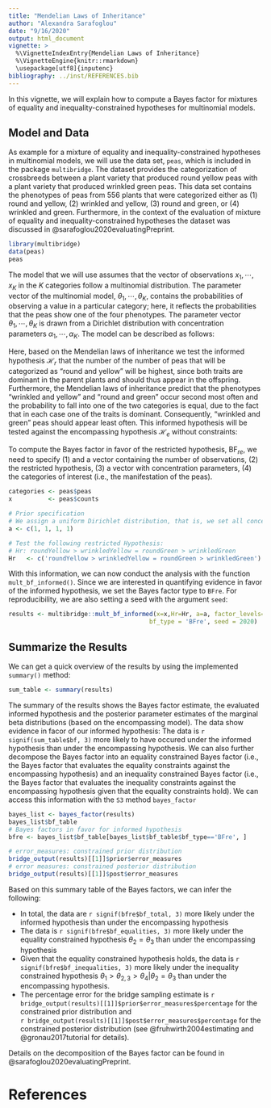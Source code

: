 ```yaml
---
title: "Mendelian Laws of Inheritance"
author: "Alexandra Sarafoglou"
date: "9/16/2020"
output: html_document
vignette: >
  %\VignetteIndexEntry{Mendelian Laws of Inheritance}
  %\VignetteEngine{knitr::rmarkdown}
  \usepackage[utf8]{inputenc}
bibliography: ../inst/REFERENCES.bib
---
```


In this vignette, we will explain how to compute a Bayes factor for mixtures of equality and inequality-constrained hypotheses for multinomial models. 

## Model and Data

As example for a mixture of equality and inequality-constrained hypotheses in multinomial models, we will use the data set, `peas`, which is included in the package `multibridge`. The dataset provides the categorization of crossbreeds between a plant variety that produced round yellow peas with a plant variety that produced wrinkled green peas. This data set contains the phenotypes of peas from 556 plants that were categorized either as (1) round and yellow, (2) wrinkled and yellow, (3) round and green, or (4) wrinkled and green. Furthermore, in the context of the evaluation of mixture of equality and inequality-constrained hypotheses the dataset was discussed in @sarafoglou2020evaluatingPreprint. 

```r
library(multibridge)
data(peas)
peas
```

The model that we will use assumes that the vector of observations $x_1, \cdots, x_K$ in the $K$ categories follow a multinomial distribution. The parameter vector of the multinomial model, $\theta_1, \cdots, \theta_K$, contains the probabilities of observing a value in a particular category; here, it reflects the probabilities that the peas show one of the four phenotypes. The parameter vector $\theta_1, \cdots, \theta_K$ is drawn from a Dirichlet distribution with concentration parameters $\alpha_1, \cdots, \alpha_K$. The model can be described as follows:

\begin{align}
  x_1, \cdots, x_K &\sim \text{Multinomial}(\sum_{k = 1}^K x_k, \theta_1, \cdots, \theta_K) \\
  \theta_1, \cdots, \theta_K &\sim \text{Dirichlet}(\alpha_1, \cdots, \alpha_K) \\
\end{align}

Here, based on the Mendelian laws of inheritance we test the informed hypothesis $\mathcal{H}_r$ that the number of the number of peas that will be categorized as "round and yellow" will be highest, since both traits are dominant in the parent plants and should thus appear in the offspring. Furthermore, the Mendelian laws of inheritance predict that the phenotypes "wrinkled and yellow" and "round and green" occur second most often and the probability to fall into one of the two categories is equal, due to the fact that in each case one of the traits is dominant. Consequently, "wrinkled and green" peas should appear least often. This informed hypothesis will be tested against the encompassing hypothesis $\mathcal{H}_e$ without constraints:

\begin{align*}
    \mathcal{H}_m &: \theta_{1} > \theta_{2} = \theta_{3} > \theta_{4} \\
    \mathcal{H}_e &: \theta_1, \theta_2,  \theta_{3}, \theta_{4}.
\end{align*}

To compute the Bayes factor in favor of the restricted hypothesis, $\text{BF}_{re}$, we need to specify 
(1) and a vector containing the number of observations, (2) the restricted hypothesis,
(3) a vector with concentration parameters, 
(4) the categories of interest (i.e., the manifestation of the peas). 

```r
categories <- peas$peas
x          <- peas$counts

# Prior specification 
# We assign a uniform Dirichlet distribution, that is, we set all concentration parameters to 1
a <- c(1, 1, 1, 1)

# Test the following restricted Hypothesis:
# Hr: roundYellow > wrinkledYellow = roundGreen > wrinkledGreen
Hr   <- c('roundYellow > wrinkledYellow = roundGreen > wrinkledGreen')
```

With this information, we can now conduct the analysis with the function `mult_bf_informed()`. 
Since we are interested in quantifying evidence in favor of the informed hypothesis, 
we set the Bayes factor type to `BFre`. 
For reproducibility, we are also setting a seed with the argument `seed`:

```r
results <- multibridge::mult_bf_informed(x=x,Hr=Hr, a=a, factor_levels=categories, 
                                       bf_type = 'BFre', seed = 2020)
```

## Summarize the Results

We can get a quick overview of the results by using the implemented `summary()` method:

```r
sum_table <- summary(results)
```

The summary of the results shows the Bayes factor estimate, the evaluated informed hypothesis and the posterior parameter estimates of the marginal beta distributions (based on the 
encompassing model). The data show evidence in facor of our informed hypothesis:
The data is `r signif(sum_table$bf, 3)` more likely to have occured under the 
informed hypothesis than under the encompassing hypothesis. We can also further 
decompose the Bayes factor into an equality constrained Bayes factor (i.e., 
the Bayes factor that evaluates the equality constraints against the encompassing
hypothesis) and an inequality constrained Bayes factor (i.e., the Bayes factor 
that evaluates the inequality constraints against the encompassing hypothesis
given that the equality constraints hold). We can access this information with 
the `S3` method `bayes_factor`

```r
bayes_list <- bayes_factor(results)
bayes_list$bf_table
# Bayes factors in favor for informed hypothesis
bfre <- bayes_list$bf_table[bayes_list$bf_table$bf_type=='BFre', ]

# error_measures: constrained prior distribution
bridge_output(results)[[1]]$prior$error_measures
# error measures: constrained posterior distribution
bridge_output(results)[[1]]$post$error_measures
```

Based on this summary table of the Bayes factors, we can infer the following:

  - In total, the data are `r signif(bfre$bf_total, 3)` more likely under the informed 
  hypothesis than under the encompassing hypothesis
  - The data is `r signif(bfre$bf_equalities, 3)` more likely under the equality 
  constrained hypothesis $\theta_{2} = \theta_{3}$ than under the encompassing hypothesis
  - Given that the equality constrained hypothesis holds, the data is `r signif(bfre$bf_inequalities, 3)` more likely under the inequality constrained hypothesis $\theta_{1} > \theta_{2,3} > \theta_{4} | \theta_{2} = \theta_{3}$ 
  than under the encompassing hypothesis.
  - The percentage error for the bridge sampling estimate is `r bridge_output(results)[[1]]$prior$error_measures$percentage` for the constrained prior distribution and  
  `r bridge_output(results)[[1]]$post$error_measures$percentage` for the constrained posterior distribution (see @fruhwirth2004estimating and  @gronau2017tutorial for details).
  
Details on the decomposition of the Bayes factor can be found in @sarafoglou2020evaluatingPreprint.

# References
